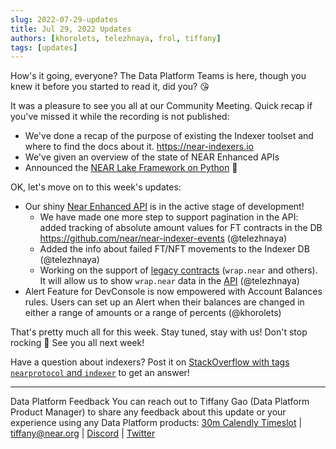 ```yaml
---
slug: 2022-07-29-updates
title: Jul 29, 2022 Updates
authors: [khorolets, telezhnaya, frol, tiffany]
tags: [updates]
---
```


How's it going, everyone? The Data Platform Teams is here, though you knew it before you started to read it, did you? 😘

It was a pleasure to see you all at our Community Meeting. Quick recap if you've missed it while the recording is not published:

- We've done a recap of the purpose of existing the Indexer toolset and where to find the docs about it. https://near-indexers.io
- We've given an overview of the state of NEAR Enhanced APIs
- Announced the [NEAR Lake Framework on Python](https://github.com/frolvanya/near-lake-framework-py) 🐍

OK, let's move on to this week's updates:
<!-- truncate -->

- Our shiny [Near Enhanced API](https://github.com/near/near-enhanced-api-server) is in the active stage of development!
    - We have made one more step to support pagination in the API: added tracking of absolute amount values for FT contracts in the DB https://github.com/near/near-indexer-events (@telezhnaya)
    - Added the info about failed FT/NFT movements to the Indexer DB (@telezhnaya)
    - Working on the support of [legacy contracts](https://github.com/near/near-indexer-events) (`wrap.near` and others). It will allow us to show `wrap.near` data in the [API](https://github.com/near/near-enhanced-api-server) (@telezhnaya)
- Alert Feature for DevConsole is now empowered with Account Balances rules. Users can set up an Alert when their balances are changed in either a range of amounts or a range of percents (@khorolets)

That's pretty much all for this week. Stay tuned, stay with us! Don't stop rocking 🤘 See you all next week!

Have a question about indexers? Post it on [StackOverflow with tags `nearprotocol` and `indexer`](https://stackoverflow.com/questions/tagged/nearprotocol+indexer) to get an answer!

---

Data Platform Feedback
You can reach out to Tiffany Gao (Data Platform Product Manager) to share any feedback about this update or your experience using any Data Platform products:
[30m Calendly Timeslot](https://calendly.com/tiffany-236/30min) | [tiffany@near.org](mailto:tiffany@near.org) | [Discord](https://discord.com/channels/490367152054992913/542945453533036544) | [Twitter](https://twitter.com/TiffanyYijiaGao)
